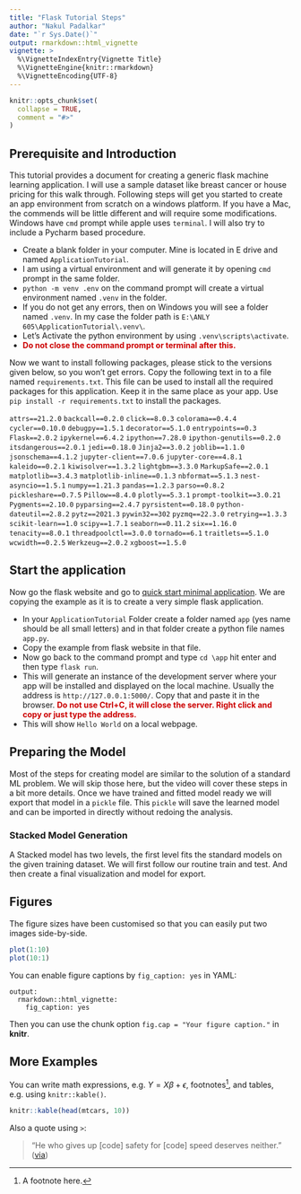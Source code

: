 ```yaml
---
title: "Flask Tutorial Steps"
author: "Nakul Padalkar"
date: "`r Sys.Date()`"
output: rmarkdown::html_vignette
vignette: >
  %\VignetteIndexEntry{Vignette Title}
  %\VignetteEngine{knitr::rmarkdown}
  %\VignetteEncoding{UTF-8}
---
```


```r
knitr::opts_chunk$set(
  collapse = TRUE,
  comment = "#>"
)
```
## Prerequisite and Introduction
This tutorial provides a document for creating a generic flask machine learning application. I will use a sample dataset like breast cancer or house pricing for this walk through. Following steps will get you started to create an app environment from scratch on a windows platform. If you have a Mac, the commends will be little different and will require some modifications. Windows have `cmd` prompt while apple uses `terminal`. I will also try to include a Pycharm based procedure.

- Create a blank folder in your computer. Mine is located in E drive and named `ApplicationTutorial`.
- I am using a virtual environment and will generate it by opening `cmd` prompt in the same folder.
- `python -m venv .env` on the command prompt will create a virtual environment named `.venv` in the folder. 
- If you do not get any errors, then on Windows you will see a folder named `.venv`. In my case the folder path is `E:\ANLY 605\ApplicationTutorial\.venv\`.
- Let's Activate the python environment by using `.venv\scripts\activate`.
-  <span style="color:#CC0000">**Do not close the command prompt or terminal after this.**</span>

Now we want to install following packages, please stick to the versions given below, so you won't get errors. Copy the following text in to a file named `requirements.txt`. This file can be used to install all the required packages for this application. Keep it in the same place as your app. Use `pip install -r requirements.txt` to install the packages. 

`attrs==21.2.0`
`backcall==0.2.0`
`click==8.0.3`
`colorama==0.4.4`
`cycler==0.10.0`
`debugpy==1.5.1`
`decorator==5.1.0`
`entrypoints==0.3`
`Flask==2.0.2`
`ipykernel==6.4.2`
`ipython==7.28.0`
`ipython-genutils==0.2.0`
`itsdangerous==2.0.1`
`jedi==0.18.0`
`Jinja2==3.0.2`
`joblib==1.1.0`
`jsonschema==4.1.2`
`jupyter-client==7.0.6`
`jupyter-core==4.8.1`
`kaleido==0.2.1`
`kiwisolver==1.3.2`
`lightgbm==3.3.0`
`MarkupSafe==2.0.1`
`matplotlib==3.4.3`
`matplotlib-inline==0.1.3`
`nbformat==5.1.3`
`nest-asyncio==1.5.1`
`numpy==1.21.3`
`pandas==1.2.3`
`parso==0.8.2`
`pickleshare==0.7.5`
`Pillow==8.4.0`
`plotly==5.3.1`
`prompt-toolkit==3.0.21`
`Pygments==2.10.0`
`pyparsing==2.4.7`
`pyrsistent==0.18.0`
`python-dateutil==2.8.2`
`pytz==2021.3`
`pywin32==302`
`pyzmq==22.3.0`
`retrying==1.3.3`
`scikit-learn==1.0`
`scipy==1.7.1`
`seaborn==0.11.2`
`six==1.16.0`
`tenacity==8.0.1`
`threadpoolctl==3.0.0`
`tornado==6.1`
`traitlets==5.1.0`
`wcwidth==0.2.5`
`Werkzeug==2.0.2`
`xgboost==1.5.0`

## Start the application

Now go the flask website and go to [quick start minimal application](https://flask.palletsprojects.com/en/2.0.x/quickstart/#a-minimal-application). We are copying the example as it is to create a very simple flask application.

- In your `ApplicationTutorial` Folder create a folder named `app` (yes name should be all small letters) and in that folder create a python file names `app.py`.
- Copy the example from flask website in that file.
- Now go back to the command prompt and type `cd \app` hit enter and then type `flask run`.
- This will generate an instance of the development server where your app will be installed and displayed on the local machine. Usually the address is `http://127.0.0.1:5000/`. Copy that and paste it in the browser. <span style="color:#CC0000">**Do not use Ctrl+C, it will close the server. Right click and copy or just type the address.**</span> 
- This will show `Hello World` on a local webpage.

## Preparing the Model

Most of the steps for creating model are similar to the solution of a standard ML problem. We will skip those here, but the video will cover these steps in a bit more details. Once we have trained and fitted model ready we will export that model in a `pickle` file. This `pickle` will save the learned model and can be imported in directly without redoing the analysis.

### Stacked Model Generation

A Stacked model has two levels, the first level fits the standard models on the given training dataset. We will first follow our routine train and test. And then create a final visualization and model for export.

## Figures

The figure sizes have been customised so that you can easily put two images side-by-side. 

```r
plot(1:10)
plot(10:1)
```

You can enable figure captions by `fig_caption: yes` in YAML:

    output:
      rmarkdown::html_vignette:
        fig_caption: yes

Then you can use the chunk option `fig.cap = "Your figure caption."` in **knitr**.

## More Examples

You can write math expressions, e.g. $Y = X\beta + \epsilon$, footnotes^[A footnote here.], and tables, e.g. using `knitr::kable()`.

```r
knitr::kable(head(mtcars, 10))
```

Also a quote using `>`:

> "He who gives up [code] safety for [code] speed deserves neither."
([via](https://twitter.com/hadleywickham/status/504368538874703872))
